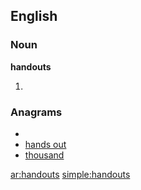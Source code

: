 ==English==

===Noun===
'''handouts'''

# {{plural of|[[handout]]}}

===Anagrams===
* {{alphagram|adhnostu}}
* [[hands out#English|hands out]]
* [[thousand#English|thousand]]

[[ar:handouts]]
[[simple:handouts]]